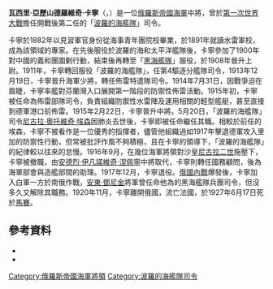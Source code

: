 {{Infobox military person
|name=瓦西里·亞歷山德羅維奇·卡寧<br />Василий Александрович Канин
|birth_date= 1862年6月11日
|death_date= {{death date and age|1927|6|17|1862|6|11|df=y}}
|image=Vasily Kanin.jpg
|caption=卡寧中將
|nickname=
|birth_place= [[俄羅斯帝國|俄羅斯帝國]][[巴庫|巴庫]]
|death_place=  [[法蘭西第三共和國|法國]][[馬賽|馬賽]]
|allegiance= {{flag|Russian Empire}}
|branch= {{navy|Russian Empire|name=俄羅斯帝國海軍}}
|serviceyears= 1882-1919
|rank=海軍中將
|unit=
|commands=[[波羅的海艦隊|波羅的海艦隊]]<BR>[[黑海艦隊|黑海艦隊]]
|battles=[[義和團事件|義和團事件]]<br>[[第一次世界大战|第一次世界大战]]<br>[[俄國內戰|俄國內戰]]
|awards=[[聖喬治勳章|聖喬治勳章]]
|relations=
|laterwork=
}}

'''瓦西里·亞歷山德羅維奇·卡寧'''（{{lang-ru|'''Василий Александрович Канин'''}}，{{bd|1862年|6月11日|1927年|6月17日|catIdx=Канин, Василий Александрович}}）是一位[[俄羅斯帝國海軍|俄羅斯帝國海軍]]中將，曾於[[第一次世界大戰|第一次世界大戰]]擔任開戰後第二任的「[[波羅的海艦隊|波羅的海艦隊]]」司令。

卡寧於1882年以見習軍官身份從海事青年團院校畢業，於1891年就讀水雷軍校，成為該領域的專家。在先後服役於波羅的海和太平洋艦隊後，卡寧參加了1900年對中國的義和團圍剿行動，結束後再轉至「[[黑海艦隊|黑海艦隊]]」服役，於1908年晉升上尉。1911年，卡寧轉回服役「波羅的海艦隊」，任第4驅逐分艦隊司令，1913年12月19日，卡寧晉升海軍少將，轉任佈雷特遣隊司令。1914年7月31日，因戰爭迫在眉睫，卡寧率艦對芬蘭灣入口展開第一階段的防禦性佈雷活動。1915年初，卡寧被任命為佈雷部隊司令，負責組織防禦性水雷陣及運用相關的輕型艦艇，甚至直接到德軍港口前佈雷。1915年2月22日，卡寧晉升中將。5月20日，「波羅的海艦隊」司令[[尼古拉·奧托維奇·埃森|尼古拉·奧托維奇·埃森]]因肺炎去世後，卡寧即被任命繼任其職。相較於前任的埃森，卡寧不被看作是一位優秀的指揮者，儘管他組織過如1917年擊退德軍攻入里加的防禦性行動，但常被批評作風不夠積極，且在卡寧的領導下，「波羅的海艦隊」的紀律較以往來的怠慢。1916年9月，在幾位海軍將領對沙皇[[尼古拉二世|尼古拉二世]]施壓下，卡寧被撤職，由[[安德烈·伊凡諾維奇·涅佩寧|安德烈·伊凡諾維奇·涅佩寧]]中將取代，卡寧則轉任國務顧問，後為海軍部會與造艦部間的助理。1917年12月，卡寧退役。[[俄國內戰|俄國內戰]]爆發後，卡寧加入白軍一方於南俄作戰，[[安東·鄧尼金|安東·鄧尼金]]將軍曾任命他為{{link-ru|南俄白軍|Вооружённые силы Юга России}}的黑海艦隊兵團司令，但沒多久又解除其職務。1920年11月，卡寧離開俄國，流亡法國，於1927年6月17日死於[[馬賽|馬賽]]。
==參考資料==
{{refbegin}}
*{{en}}{{cite book 
| last = Timothy C. Dowling
| title = Russia at War: From the Mongol Conquest to Afghanistan, Chechnya, and Beyond [2 volumes]
| publisher = ABC-CLIO
| year = 2014
| ref = {{sfnRef|Dowling|y=2014}}
| isbn = 9781598849486
}}
*{{zh}}{{cite book 
| last = 章騫
| title = 無畏之海：第一次世界大戰海戰全史
| publisher = 山東畫報出版社
| location = 濟南
| year = 2013
| ref = {{sfnRef|章騫|y=2013}}
| isbn = 978-7-5474-0541-3
}}
{{refend}}
[[Category:俄羅斯帝國海軍將領|Category:俄羅斯帝國海軍將領]]
[[Category:波羅的海艦隊司令|Category:波羅的海艦隊司令]]
